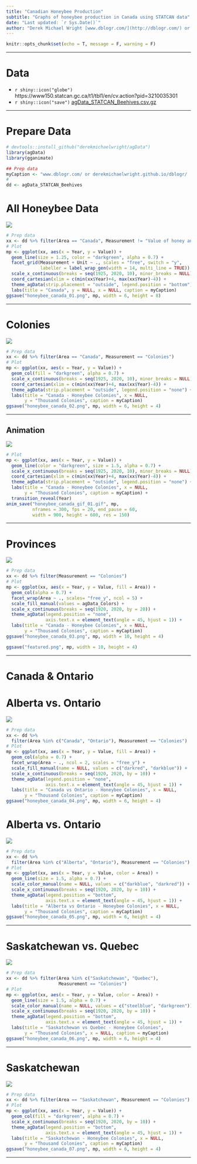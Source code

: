 ```yaml
---
title: "Canadian Honeybee Production"
subtitle: "Graphs of honeybee production in Canada using STATCAN data"
date: "Last updated: `r Sys.Date()`"
author: "Derek Michael Wright [www.dblogr.com/](http://dblogr.com/) or [derekmichaelwright.github.io/dblogr](https://derekmichaelwright.github.io/dblogr/) <derek.wright@usask.ca>"
---
```


```r
knitr::opts_chunk$set(echo = T, message = F, warning = F)
```

---

# Data

- `r shiny::icon("globe")` https://www150.statcan.gc.ca/t1/tbl1/en/cv.action?pid=3210035301
- `r shiny::icon("save")` [agData_STATCAN_Beehives.csv.gz](https://github.com/derekmichaelwright/agData/raw/master/Data/agData_STATCAN_Beehives.csv.gz)

---

# Prepare Data

```r
# devtools::install_github("derekmichaelwright/agData")
library(agData)
library(gganimate)
```

```r
## Prep data
myCaption <- "www.dblogr.com/ or derekmichaelwright.github.io/dblogr/ | Data: STATCAN"
#
dd <- agData_STATCAN_Beehives
```

# All Honeybee Data

![](honeybee_canada_01.png)

```r
# Prep data
xx <- dd %>% filter(Area == "Canada", Measurement != "Value of honey and wax")
# Plot
mp <- ggplot(xx, aes(x = Year, y = Value)) + 
  geom_line(size = 1.25, color = "darkgreen", alpha = 0.7) + 
  facet_grid(Measurement + Unit ~ ., scales = "free", switch = "y",
             labeller = label_wrap_gen(width = 14, multi_line = TRUE)) +
  scale_x_continuous(breaks = seq(1925, 2020, 10), minor_breaks = NULL) + 
  coord_cartesian(xlim = c(min(xx$Year)+4, max(xx$Year)-4)) +
  theme_agData(strip.placement = "outside", legend.position = "bottom") + 
  labs(title = "Canada", y = NULL, x = NULL, caption = myCaption)
ggsave("honeybee_canada_01.png", mp, width = 6, height = 8)
```

---

# Colonies

![](honeybee_canada_02.png)

```r
# Prep data
xx <- dd %>% filter(Area == "Canada", Measurement == "Colonies")
# Plot
mp <- ggplot(xx, aes(x = Year, y = Value)) + 
  geom_col(fill = "darkgreen", alpha = 0.7) + 
  scale_x_continuous(breaks = seq(1925, 2020, 10), minor_breaks = NULL) + 
  coord_cartesian(xlim = c(min(xx$Year)+4, max(xx$Year)-4)) +
  theme_agData(strip.placement = "outside", legend.position = "none") + 
  labs(title = "Canada - Honeybee Colonies", x = NULL,
       y = "Thousand Colonies", caption = myCaption)
ggsave("honeybee_canada_02.png", mp, width = 6, height = 4)
```

---

## Animation

![](honeybee_canada_gif_01.gif)

```r
# Plot
mp <- ggplot(xx, aes(x = Year, y = Value)) + 
  geom_line(color = "darkgreen", size = 1.5, alpha = 0.7) + 
  scale_x_continuous(breaks = seq(1925, 2020, 10), minor_breaks = NULL) + 
  coord_cartesian(xlim = c(min(xx$Year)+4, max(xx$Year)-4)) +
  theme_agData(strip.placement = "outside", legend.position = "none") + 
  labs(title = "Canada - Honeybee Colonies", x = NULL,
       y = "Thousand Colonies", caption = myCaption) + 
  transition_reveal(Year) 
anim_save("honeybee_canada_gif_01.gif", mp, 
          nframes = 300, fps = 20, end_pause = 60, 
          width = 900, height = 600, res = 150)
```

---

# Provinces

![](honeybee_canada_03.png)

```r
# Prep data
xx <- dd %>% filter(Measurement == "Colonies")
# Plot
mp <- ggplot(xx, aes(x = Year, y = Value, fill = Area)) +
  geom_col(alpha = 0.7) +
  facet_wrap(Area ~ ., scales= "free_y", ncol = 5) +
  scale_fill_manual(values = agData_Colors) +
  scale_x_continuous(breaks = seq(1920, 2020, by = 20)) +
  theme_agData(legend.position = "none",
               axis.text.x = element_text(angle = 45, hjust = 1)) +
  labs(title = "Canada - Honeybee Colonies", x = NULL,
       y = "Thousand Colonies", caption = myCaption)
ggsave("honeybee_canada_03.png", mp, width = 10, height = 4)
```

```r
ggsave("featured.png", mp, width = 10, height = 4)
```

---

# Canada & Ontario

# Alberta vs. Ontario

![](honeybee_canada_04.png)

```r
# Prep data
xx <- dd %>% 
  filter(Area %in% c("Canada", "Ontario"), Measurement == "Colonies")
# Plot
mp <- ggplot(xx, aes(x = Year, y = Value, fill = Area)) +
  geom_col(alpha = 0.7) +
  facet_wrap(Area ~ ., ncol = 2, scales = "free_y") +
  scale_fill_manual(name = NULL, values = c("darkred", "darkblue")) +
  scale_x_continuous(breaks = seq(1920, 2020, by = 10)) +
  theme_agData(legend.position = "none",
               axis.text.x = element_text(angle = 45, hjust = 1)) +
  labs(title = "Canada vs Ontario - Honeybee Colonies", x = NULL,
       y = "Thousand Colonies", caption = myCaption)
ggsave("honeybee_canada_04.png", mp, width = 6, height = 4)
```

# Alberta vs. Ontario

![](honeybee_canada_05.png)

```r
# Prep data
xx <- dd %>% 
  filter(Area %in% c("Alberta", "Ontario"), Measurement == "Colonies")
# Plot
mp <- ggplot(xx, aes(x = Year, y = Value, color = Area)) +
  geom_line(size = 1.5, alpha = 0.7) +
  scale_color_manual(name = NULL, values = c("darkblue", "darkred")) +
  scale_x_continuous(breaks = seq(1920, 2020, by = 10)) +
  theme_agData(legend.position = "bottom",
               axis.text.x = element_text(angle = 45, hjust = 1)) +
  labs(title = "Alberta vs Ontario - Honeybee Colonies", x = NULL,
       y = "Thousand Colonies", caption = myCaption)
ggsave("honeybee_canada_05.png", mp, width = 6, height = 4)
```

---

# Saskatchewan vs. Quebec

![](honeybee_canada_06.png)

```r
# Prep data
xx <- dd %>% filter(Area %in% c("Saskatchewan", "Quebec"), 
                    Measurement == "Colonies")
# Plot
mp <- ggplot(xx, aes(x = Year, y = Value, color = Area)) +
  geom_line(size = 1.5, alpha = 0.7) +
  scale_color_manual(name = NULL, values = c("steelblue", "darkgreen")) +
  scale_x_continuous(breaks = seq(1920, 2020, by = 10)) +
  theme_agData(legend.position = "bottom",
               axis.text.x = element_text(angle = 45, hjust = 1)) +
  labs(title = "Saskatchewan vs Quebec - Honeybee Colonies", 
       y = "Thousand Colonies", x = NULL, caption = myCaption)
ggsave("honeybee_canada_06.png", mp, width = 6, height = 4)
```

---

# Saskatchewan

![](honeybee_canada_07.png)

```r
# Prep data
xx <- dd %>% filter(Area == "Saskatchewan", Measurement == "Colonies")
# Plot
mp <- ggplot(xx, aes(x = Year, y = Value)) +
  geom_col(fill = "darkgreen", alpha = 0.7) +
  scale_x_continuous(breaks = seq(1920, 2020, by = 10)) +
  theme_agData(legend.position = "bottom",
               axis.text.x = element_text(angle = 45, hjust = 1)) +
  labs(title = "Saskatchewan - Honeybee Colonies", x = NULL,
       y = "Thousand Colonies", caption = myCaption)
ggsave("honeybee_canada_07.png", mp, width = 6, height = 4)
```

---
